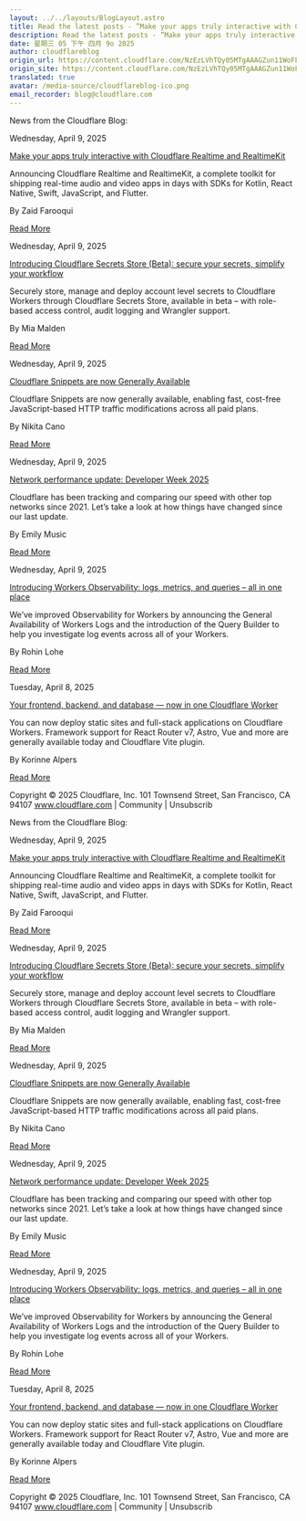```yaml
---
layout: ../../layouts/BlogLayout.astro
title: Read the latest posts - ”Make your apps truly interactive with Cloudflare Realtime and RealtimeKit ”
description: Read the latest posts - ”Make your apps truly interactive with Cloudflare Realtime and RealtimeKit ”
date: 星期三 05 下午 四月 9o 2025
author: cloudflareblog
origin_url: https://content.cloudflare.com/NzEzLVhTQy05MTgAAAGZun11WoFFQd-OJu1kNQ5ixFF3nn9pD79-o-gA7B9p9UGAh3kYqUH_DFehwvYh590yYk0f-uQ=
origin_site: https://content.cloudflare.com/NzEzLVhTQy05MTgAAAGZun11WoFFQd-OJu1kNQ5ixFF3nn9pD79-o-gA7B9p9UGAh3kYqUH_DFehwvYh590yYk0f-uQ=
translated: true
avatar: /media-source/cloudflareblog-ico.png
email_recorder: blog@cloudflare.com
---
```



<Reference client:only="react" title="Read the latest posts - ”Make your apps truly interactive with Cloudflare Realtime and RealtimeKit ”" url="https://content.cloudflare.com/NzEzLVhTQy05MTgAAAGZun11WoFFQd-OJu1kNQ5ixFF3nn9pD79-o-gA7B9p9UGAh3kYqUH_DFehwvYh590yYk0f-uQ=" />

<Detail client:only="react">
	News from the Cloudflare Blog:

Wednesday, April 9, 2025

[Make your apps truly interactive with Cloudflare Realtime and RealtimeKit](https://content.cloudflare.com/NzEzLVhTQy05MTgAAAGZun11WoFFQd-OJu1kNQ5ixFF3nn9pD79-o-gA7B9p9UGAh3kYqUH_DFehwvYh590yYk0f-uQ=)

Announcing Cloudflare Realtime and RealtimeKit, a complete toolkit for shipping real-time audio and video apps in days with SDKs for Kotlin, React Native, Swift, JavaScript, and Flutter.

By Zaid Farooqui

[Read More](https://content.cloudflare.com/NzEzLVhTQy05MTgAAAGZun11WoFFQd-OJu1kNQ5ixFF3nn9pD79-o-gA7B9p9UGAh3kYqUH_DFehwvYh590yYk0f-uQ=)

Wednesday, April 9, 2025

[Introducing Cloudflare Secrets Store (Beta): secure your secrets, simplify your workflow](https://content.cloudflare.com/NzEzLVhTQy05MTgAAAGZun11Wsu2umJSWUyduSu75w4u4scU7hkmrDVBWYaA6PpIQy5vhiAHhAQmTJnsuyNOJEJ7eug=)

Securely store, manage and deploy account level secrets to Cloudflare Workers through Cloudflare Secrets Store, available in beta – with role-based access control, audit logging and Wrangler support.

By Mia Malden

[Read More](https://content.cloudflare.com/NzEzLVhTQy05MTgAAAGZun11Wsu2umJSWUyduSu75w4u4scU7hkmrDVBWYaA6PpIQy5vhiAHhAQmTJnsuyNOJEJ7eug=)

Wednesday, April 9, 2025

[Cloudflare Snippets are now Generally Available](https://content.cloudflare.com/NzEzLVhTQy05MTgAAAGZun11Wr6j6u7PRzDhmG-7ujUPh_aPoZZVTp4Md9nP7ZU7nEMwNNy1vsjGMmIdYdqh0FCzmcU=)

Cloudflare Snippets are now generally available, enabling fast, cost-free JavaScript-based HTTP traffic modifications across all paid plans.

By Nikita Cano

[Read More](https://content.cloudflare.com/NzEzLVhTQy05MTgAAAGZun11Wr6j6u7PRzDhmG-7ujUPh_aPoZZVTp4Md9nP7ZU7nEMwNNy1vsjGMmIdYdqh0FCzmcU=)

Wednesday, April 9, 2025

[Network performance update: Developer Week 2025](https://content.cloudflare.com/NzEzLVhTQy05MTgAAAGZun11WvpksUnCwjeabEZmJILIqMvEk_ch6JvUljSL7Gd4GEXLYqGEYG1Ba3QgHG2qx6_sy7M=)

Cloudflare has been tracking and comparing our speed with other top networks since 2021. Let’s take a look at how things have changed since our last update.

By Emily Music

[Read More](https://content.cloudflare.com/NzEzLVhTQy05MTgAAAGZun11WvpksUnCwjeabEZmJILIqMvEk_ch6JvUljSL7Gd4GEXLYqGEYG1Ba3QgHG2qx6_sy7M=)

Wednesday, April 9, 2025

[Introducing Workers Observability: logs, metrics, and queries – all in one place](https://content.cloudflare.com/NzEzLVhTQy05MTgAAAGZun11WtyLRfASxiSoUw_-Et5cCNjiHPkR6Fcvq4jylV4SkpE-eDZvu3ktjKXesTOk8ujtwuU=)

We’ve improved Observability for Workers by announcing the General Availability of Workers Logs and the introduction of the Query Builder to help you investigate log events across all of your Workers.

By Rohin Lohe

[Read More](https://content.cloudflare.com/NzEzLVhTQy05MTgAAAGZun11WtyLRfASxiSoUw_-Et5cCNjiHPkR6Fcvq4jylV4SkpE-eDZvu3ktjKXesTOk8ujtwuU=)

Tuesday, April 8, 2025

[Your frontend, backend, and database — now in one Cloudflare Worker](https://content.cloudflare.com/NzEzLVhTQy05MTgAAAGZun11Wis3h5iEZ8vVhyfpKySRmOmkUlWF4mUvJe1iuXRbVS38REYYzy29x2ltnIW3UjnUrEc=)

You can now deploy static sites and full-stack applications on Cloudflare Workers. Framework support for React Router v7, Astro, Vue and more are generally available today and Cloudflare Vite plugin.

By Korinne Alpers

[Read More](https://content.cloudflare.com/NzEzLVhTQy05MTgAAAGZun11Wis3h5iEZ8vVhyfpKySRmOmkUlWF4mUvJe1iuXRbVS38REYYzy29x2ltnIW3UjnUrEc=)

Copyright © 2025 Cloudflare, Inc. 101 Townsend Street, San Francisco, CA 94107 www.cloudflare.com | Community | Unsubscrib
</Detail>

News from the Cloudflare Blog:

Wednesday, April 9, 2025

[Make your apps truly interactive with Cloudflare Realtime and RealtimeKit](https://content.cloudflare.com/NzEzLVhTQy05MTgAAAGZun11WoFFQd-OJu1kNQ5ixFF3nn9pD79-o-gA7B9p9UGAh3kYqUH_DFehwvYh590yYk0f-uQ=)

Announcing Cloudflare Realtime and RealtimeKit, a complete toolkit for shipping real-time audio and video apps in days with SDKs for Kotlin, React Native, Swift, JavaScript, and Flutter.

By Zaid Farooqui

[Read More](https://content.cloudflare.com/NzEzLVhTQy05MTgAAAGZun11WoFFQd-OJu1kNQ5ixFF3nn9pD79-o-gA7B9p9UGAh3kYqUH_DFehwvYh590yYk0f-uQ=)

Wednesday, April 9, 2025

[Introducing Cloudflare Secrets Store (Beta): secure your secrets, simplify your workflow](https://content.cloudflare.com/NzEzLVhTQy05MTgAAAGZun11Wsu2umJSWUyduSu75w4u4scU7hkmrDVBWYaA6PpIQy5vhiAHhAQmTJnsuyNOJEJ7eug=)

Securely store, manage and deploy account level secrets to Cloudflare Workers through Cloudflare Secrets Store, available in beta – with role-based access control, audit logging and Wrangler support.

By Mia Malden

[Read More](https://content.cloudflare.com/NzEzLVhTQy05MTgAAAGZun11Wsu2umJSWUyduSu75w4u4scU7hkmrDVBWYaA6PpIQy5vhiAHhAQmTJnsuyNOJEJ7eug=)

Wednesday, April 9, 2025

[Cloudflare Snippets are now Generally Available](https://content.cloudflare.com/NzEzLVhTQy05MTgAAAGZun11Wr6j6u7PRzDhmG-7ujUPh_aPoZZVTp4Md9nP7ZU7nEMwNNy1vsjGMmIdYdqh0FCzmcU=)

Cloudflare Snippets are now generally available, enabling fast, cost-free JavaScript-based HTTP traffic modifications across all paid plans.

By Nikita Cano

[Read More](https://content.cloudflare.com/NzEzLVhTQy05MTgAAAGZun11Wr6j6u7PRzDhmG-7ujUPh_aPoZZVTp4Md9nP7ZU7nEMwNNy1vsjGMmIdYdqh0FCzmcU=)

Wednesday, April 9, 2025

[Network performance update: Developer Week 2025](https://content.cloudflare.com/NzEzLVhTQy05MTgAAAGZun11WvpksUnCwjeabEZmJILIqMvEk_ch6JvUljSL7Gd4GEXLYqGEYG1Ba3QgHG2qx6_sy7M=)

Cloudflare has been tracking and comparing our speed with other top networks since 2021. Let’s take a look at how things have changed since our last update.

By Emily Music

[Read More](https://content.cloudflare.com/NzEzLVhTQy05MTgAAAGZun11WvpksUnCwjeabEZmJILIqMvEk_ch6JvUljSL7Gd4GEXLYqGEYG1Ba3QgHG2qx6_sy7M=)

Wednesday, April 9, 2025

[Introducing Workers Observability: logs, metrics, and queries – all in one place](https://content.cloudflare.com/NzEzLVhTQy05MTgAAAGZun11WtyLRfASxiSoUw_-Et5cCNjiHPkR6Fcvq4jylV4SkpE-eDZvu3ktjKXesTOk8ujtwuU=)

We’ve improved Observability for Workers by announcing the General Availability of Workers Logs and the introduction of the Query Builder to help you investigate log events across all of your Workers.

By Rohin Lohe

[Read More](https://content.cloudflare.com/NzEzLVhTQy05MTgAAAGZun11WtyLRfASxiSoUw_-Et5cCNjiHPkR6Fcvq4jylV4SkpE-eDZvu3ktjKXesTOk8ujtwuU=)

Tuesday, April 8, 2025

[Your frontend, backend, and database — now in one Cloudflare Worker](https://content.cloudflare.com/NzEzLVhTQy05MTgAAAGZun11Wis3h5iEZ8vVhyfpKySRmOmkUlWF4mUvJe1iuXRbVS38REYYzy29x2ltnIW3UjnUrEc=)

You can now deploy static sites and full-stack applications on Cloudflare Workers. Framework support for React Router v7, Astro, Vue and more are generally available today and Cloudflare Vite plugin.

By Korinne Alpers

[Read More](https://content.cloudflare.com/NzEzLVhTQy05MTgAAAGZun11Wis3h5iEZ8vVhyfpKySRmOmkUlWF4mUvJe1iuXRbVS38REYYzy29x2ltnIW3UjnUrEc=)

Copyright © 2025 Cloudflare, Inc. 101 Townsend Street, San Francisco, CA 94107 www.cloudflare.com | Community | Unsubscrib



